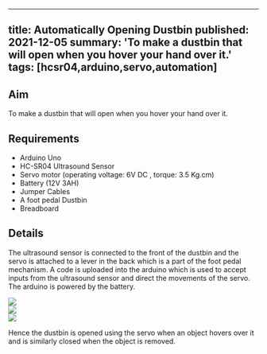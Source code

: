 <!-- ---
title: Automatically Opening Dustbin
tags: [hcsr04,arduino,servo,automation]
layout: article
mode: normal
type: article
sharing: true
author: Yashdeep Thorat
show_author_profile: true
show_title: true
full_width: false
header: true
cover: /assets/images/blog/thumbnails/automatic-dustbin.png
--- -->

---
title: Automatically Opening Dustbin
published: 2021-12-05
summary: 'To make a dustbin that will open when you hover your hand over it.'
tags: [hcsr04,arduino,servo,automation]
---
## Aim
To make a dustbin that will open when you hover your hand over it.
<!--more-->

## Requirements
- Arduino Uno
- HC-SR04 Ultrasound Sensor
- Servo motor (operating voltage: 6V DC , torque: 3.5 Kg.cm)
- Battery (12V 3AH)
- Jumper Cables
- A foot pedal Dustbin
- Breadboard
 

## Details
The ultrasound sensor is connected to the front of the dustbin and the servo is attached to a lever in the back which is a part of the foot pedal mechanism. A code is uploaded into the arduino which is used to accept inputs from the ultrasound sensor and direct the movements of the servo. The arduino is powered by the battery.
<div class="swiper swiper-demo">
  <div class="swiper__wrapper">
    <div class="swiper__slide"><img class="image image" src="{{site.baseurl}}/assets/images/blog/thumbnails/automatic-dustbin.png"/></div>
    <div class="swiper__slide"><img class="image image" src="{{site.baseurl}}/assets/images/blog/Automatic-Dustbin/1.png"/></div>
    <div class="swiper__slide"><img class="image image" src="{{site.baseurl}}/assets/images/blog/Automatic-Dustbin/2.png"/></div>
  </div>
  <div class="swiper__button swiper__button--prev fas fa-chevron-left"></div>
  <div class="swiper__button swiper__button--next fas fa-chevron-right"></div>
</div>

<style>
.swiper-demo {
  height: auto;
}
</style>
<script>
{%- include scripts/lib/swiper.js -%}
var SOURCES = window.TEXT_VARIABLES.sources;
window.Lazyload.js(SOURCES.jquery, function() {
  $('.swiper-demo').swiper();
});
</script>

Hence the dustbin is opened using the servo when an object hovers over it and is similarly closed when the object is removed.


<EmbedItem url='https://www.youtube.com/embed/IHb7ubgyXPU' />
